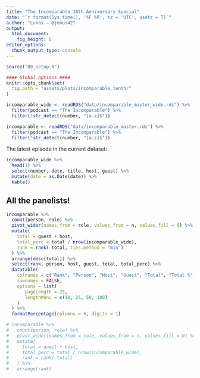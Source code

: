 ```yaml
---
title: "The Incomparable 10th Anniversary Special"
date: "`r format(Sys.time(), '%F %R', tz = 'UTC', usetz = T)`"
author: "Lukas — @jemus42"
output: 
  html_document:
    fig_height: 8
editor_options: 
  chunk_output_type: console
---
```


```r
source("00_setup.R")

#### Global options ####
knitr::opts_chunk$set(
  fig.path = "assets/plots/incomparable_tenth/"
)

incomparable_wide <- readRDS("data/incomparable_master_wide.rds") %>%
  filter(podcast == "The Incomparable") %>%
  filter(!str_detect(number, "[a-z]$"))

incomparable <- readRDS("data/incomparable_master.rds") %>%
  filter(podcast == "The Incomparable") %>%
  filter(!str_detect(number, "[a-z]$"))
```

The latest episode in the current dataset:

```r
incomparable_wide %>%
  head(1) %>%
  select(number, date, title, host, guest) %>%
  mutate(date = as.Date(date)) %>%
  kable()
```


## All the panelists!

```r
incomparable %>%
  count(person, role) %>%
  pivot_wider(names_from = role, values_from = n, values_fill = 0) %>%
  mutate(
    total = guest + host,
    total_perc = total / nrow(incomparable_wide),
    rank = rank(-total, ties.method = "min")
  ) %>%
  arrange(desc(total)) %>%
  select(rank, person, host, guest, total, total_perc) %>%
  datatable(
    colnames = c("Rank", "Person", "Host", "Guest", "Total", "Total %"), 
    rownames = FALSE,
    options = list(
       pageLength = 25,
       lengthMenu = c(10, 25, 50, 100)
    )
  ) %>%
  formatPercentage(columns = 6, digits = 1)

# incomparable %>%
#   count(person, role) %>%
#   pivot_wider(names_from = role, values_from = n, values_fill = 0) %>%
#   mutate(
#     total = guest + host,
#     total_perc = total / nrow(incomparable_wide),
#     rank = rank(-total)
#   ) %>%
#   arrange(rank)
```

